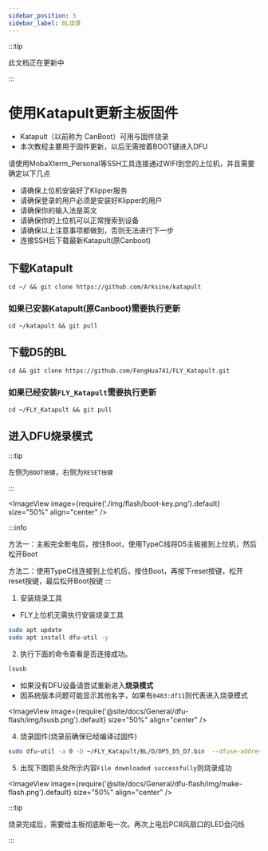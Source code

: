 ```yaml
---
sidebar_position: 5
sidebar_label: BL烧录
---
```



:::tip

此文档正在更新中

:::


# 使用Katapult更新主板固件

* Katapult（以前称为 CanBoot）可用与固件烧录
* 本次教程主要用于固件更新，以后无需按着BOOT键进入DFU

请使用MobaXterm_Personal等SSH工具连接通过WIFI到您的上位机，并且需要确定以下几点

* 请确保上位机安装好了Klipper服务
* 请确保登录的用户必须是安装好Klipper的用户
* 请确保你的输入法是英文
* 请确保你的上位机可以正常搜索到设备
* 请确保以上注意事项都做到，否则无法进行下一步
* 连接SSH后下载最新Katapult(原Canboot)


## 下载Katapult
```
cd ~/ && git clone https://github.com/Arksine/katapult 
```

### 如果已安装Katapult(原Canboot)需要执行更新
```
cd ~/katapult && git pull
```

## 下载D5的BL
```
cd && git clone https://github.com/FengHua741/FLY_Katapult.git
```

### 如果已经安装`FLY_Katapult`需要执行更新
```
cd ~/FLY_Katapult && git pull
```

## 进入DFU烧录模式

:::tip

左侧为`BOOT按键`，右侧为`RESET按键`

:::

<ImageView image={require('./img/flash/boot-key.png').default} size="50%" align="center" />

:::info

方法一：主板完全断电后，按住Boot，使用TypeC线将D5主板接到上位机，然后松开Boot

方法二：使用TypeC线连接到上位机后，按住Boot，再按下reset按键，松开reset按键，最后松开Boot按键
:::

1. 安装烧录工具

* FLY上位机无需执行安装烧录工具

```bash
sudo apt update
sudo apt install dfu-util -y
```

2. 执行下面的命令查看是否连接成功。

```bash
lsusb
```

* 如果没有DFU设备请尝试重新进入**烧录模式**
* 因系统版本问题可能显示其他名字，如果有`0483:df11`则代表进入烧录模式

<ImageView image={require('@site/docs/General/dfu-flash/img/lsusb.png').default} size="50%" align="center" />

4. 烧录固件(烧录前确保已经编译过固件)

```bash
sudo dfu-util -a 0 -D ~/FLY_Katapult/BL/D/DP5_D5_D7.bin  --dfuse-address 0x08000000:force:mass-erase -d 0483:df11
```

5. 出现下图箭头处所示内容``File downloaded successfully``则烧录成功


<ImageView image={require('@site/docs/General/dfu-flash/img/make-flash.png').default} size="50%" align="center" />

:::tip

烧录完成后，需要给主板彻底断电一次。再次上电后PC8风扇口的LED会闪烁

:::



